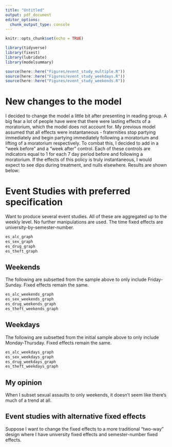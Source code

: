 ```yaml
---
title: "Untitled"
output: pdf_document
editor_options: 
  chunk_output_type: console
---
```


```r
knitr::opts_chunk$set(echo = TRUE)
```

```r
library(tidyverse)
library(fixest)
library(lubridate)
library(modelsummary)
```

```r
source(here::here("Figures/event_study_multiple.R"))
source(here::here("Figures/event_study_weekdays.R"))
source(here::here("Figures/event_study_weekends.R"))
```

# New changes to the model

I decided to change the model a little bit after presenting in reading group. A big fear a lot of people have were that there were lasting effects of a moratorium, which the model does not account for. My previous model assumed that all effects were instantaneous - fraternities stop partying immediately and begin partying immediately following a moratorium and lifting of a moratorium respectively. To combat this, I decided to add in a "week before" and a "week after" control. Each of these controls are indicators equal to 1 for each 7 day period before and following a moratorium. If the effects of this policy is truly instantaneous, I would expect to see dips during treatment, and nulls elsewhere. Results are shown below:




# Event Studies with preferred specification

Want to produce several event studies. All of these are aggregated up to the weekly level. No further manipulations are used. The time fixed effects are university-by-semester-number.

```r
es_alc_graph
es_sex_graph
es_drug_graph
es_theft_graph
```

## Weekends

The following are subsetted from the sample above to only include Friday-Sunday. Fixed effects remain the same.

```r
es_alc_weekends_graph
es_sex_weekends_graph
es_drug_weekends_graph
es_theft_weekends_graph
```

## Weekdays

The following are subsetted from the initial sample above to only include Monday-Thursday. Fixed effects remain the same.

```r
es_alc_weekdays_graph
es_sex_weekdays_graph
es_drug_weekdays_graph
es_theft_weekdays_graph
```

## My opinion

When I subset sexual assaults to only weekends, it doesn't seem like there's much of a trend at all. 

## Event studies with alternative fixed effects

Suppose I want to change the fixed effects to a more traditional "two-way" design where I have university fixed effects and semester-number fixed effects. 


